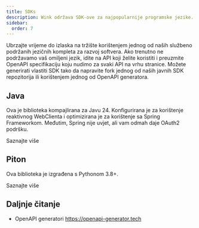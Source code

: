 ```yaml
---
title: SDKs
description: Wink održava SDK-ove za najpopularnije programske jezike.
sidebar:
  order: 7
---
```


Ubrzajte vrijeme do izlaska na tržište korištenjem jednog od naših službeno podržanih jezičnih kompleta za razvoj softvera.
Ako trenutno ne podržavamo vaš omiljeni jezik, idite na API koji želite koristiti i preuzmite OpenAPI specifikaciju koju nudimo za svaki API na vrhu stranice. Možete generirati vlastiti SDK tako da napravite fork jednog od naših javnih SDK repozitorija ili korištenjem jednog od OpenAPI generatora.

## Java

Ova je biblioteka kompajlirana za Javu 24. Konfigurirana je za korištenje reaktivnog WebClienta i optimizirana je za korištenje sa Spring Frameworkom. Međutim, Spring nije uvjet, ali vam odmah daje OAuth2 podršku.

<LinkButton href="https://github.com/wink-travel/wink-sdk-java" variant="secondary" icon="external">
  Saznajte više
</LinkButton>


## Piton

Ova biblioteka je izgrađena s Pythonom 3.8+.

<LinkButton href="https://github.com/wink-travel/wink-sdk-python" variant="secondary" icon="external">
  Saznajte više
</LinkButton>


## Daljnje čitanje

* OpenAPI generatori https://openapi-generator.tech

